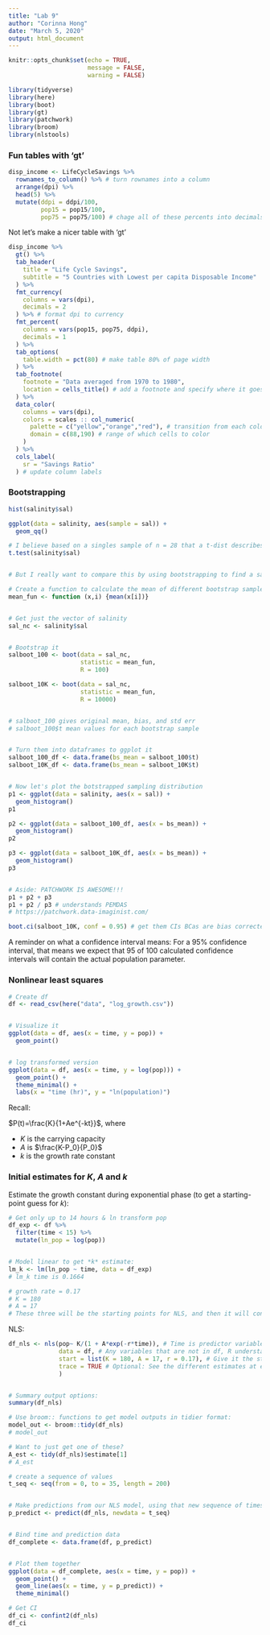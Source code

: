 ```yaml
---
title: "Lab 9"
author: "Corinna Hong"
date: "March 5, 2020"
output: html_document
---
```


```r
knitr::opts_chunk$set(echo = TRUE,
                      message = FALSE,
                      warning = FALSE)
```

```r

library(tidyverse)
library(here)
library(boot)
library(gt)
library(patchwork)
library(broom)
library(nlstools)

```

### Fun tables with 'gt'

```r

disp_income <- LifeCycleSavings %>% 
  rownames_to_column() %>% # turn rownames into a column
  arrange(dpi) %>% 
  head(5) %>% 
  mutate(ddpi = ddpi/100,
         pop15 = pop15/100,
         pop75 = pop75/100) # chage all of these percents into decimals

```

Not let's make a nicer table with 'gt'

```r

disp_income %>% 
  gt() %>% 
  tab_header(
    title = "Life Cycle Savings",
    subtitle = "5 Countries with Lowest per capita Disposable Income"
  ) %>% 
  fmt_currency(
    columns = vars(dpi),
    decimals = 2
  ) %>% # format dpi to currency
  fmt_percent(
    columns = vars(pop15, pop75, ddpi),
    decimals = 1
  ) %>% 
  tab_options(
    table.width = pct(80) # make table 80% of page width
  ) %>% 
  tab_footnote(
    footnote = "Data averaged from 1970 to 1980",
    location = cells_title() # add a footnote and specify where it goes
  ) %>% 
  data_color(
    columns = vars(dpi),
    colors = scales :: col_numeric(
      palette = c("yellow","orange","red"), # transition from each color
      domain = c(88,190) # range of which cells to color
    )
  ) %>% 
  cols_label(
    sr = "Savings Ratio"
  ) # update column labels

```

### Bootstrapping

```r

hist(salinity$sal)

ggplot(data = salinity, aes(sample = sal)) +
  geom_qq()

# I believe based on a singles sample of n = 28 that a t-dist describes the sampling dist
t.test(salinity$sal)


# But I really want to compare this by using bootstrapping to find a sampling dist based on my data, instead of based on assumption

```

```r

# Create a function to calculate the mean of different bootstrap samples
mean_fun <- function (x,i) {mean(x[i])}


# Get just the vector of salinity
sal_nc <- salinity$sal


# Bootstrap it
salboot_100 <- boot(data = sal_nc,
                    statistic = mean_fun,
                    R = 100)

salboot_10K <- boot(data = sal_nc,
                    statistic = mean_fun,
                    R = 10000)


# salboot_100 gives original mean, bias, and std err
# salboot_100$t mean values for each bootstrap sample


# Turn them into dataframes to ggplot it
salboot_100_df <- data.frame(bs_mean = salboot_100$t)
salboot_10K_df <- data.frame(bs_mean = salboot_10K$t)


# Now let's plot the botstrapped sampling distribution
p1 <- ggplot(data = salinity, aes(x = sal)) +
  geom_histogram()
p1

p2 <- ggplot(data = salboot_100_df, aes(x = bs_mean)) +
  geom_histogram()
p2

p3 <- ggplot(data = salboot_10K_df, aes(x = bs_mean)) +
  geom_histogram()
p3


# Aside: PATCHWORK IS AWESOME!!! 
p1 + p2 + p3
p1 + p2 / p3 # understands PEMDAS
# https://patchwork.data-imaginist.com/

```

```r

boot.ci(salboot_10K, conf = 0.95) # get them CIs BCas are bias corrected

```

A reminder on what a confidence interval means: For a 95% confidence interval, that means we expect that 95 of 100 calculated confidence intervals will contain the actual population parameter. 


### Nonlinear least squares

```r

# Create df
df <- read_csv(here("data", "log_growth.csv"))


# Visualize it
ggplot(data = df, aes(x = time, y = pop)) +
  geom_point()


# log transformed version
ggplot(data = df, aes(x = time, y = log(pop))) +
  geom_point() +
  theme_minimal() +
  labs(x = "time (hr)", y = "ln(population)")

```

Recall: 

$P(t)=\frac{K}{1+Ae^{-kt}}$, where

- $K$ is the carrying capacity
- $A$ is $\frac{K-P_0}{P_0}$
- $k$ is the growth rate constant

### Initial estimates for *K*, *A* and *k*

Estimate the growth constant during exponential phase (to get a starting-point guess for *k*):
```r
# Get only up to 14 hours & ln transform pop
df_exp <- df %>% 
  filter(time < 15) %>% 
  mutate(ln_pop = log(pop))


# Model linear to get *k* estimate:
lm_k <- lm(ln_pop ~ time, data = df_exp)
# lm_k time is 0.1664

# growth rate = 0.17
# K = 180
# A = 17
# These three will be the starting points for NLS, and then it will converge on optimal solution

```
NLS:
```r

df_nls <- nls(pop~ K/(1 + A*exp(-r*time)), # Time is predictor variable
              data = df, # Any variables that are not in df, R understands that those are the variables we want it to work on
              start = list(K = 180, A = 17, r = 0.17), # Give it the starting parameters for the variables to work on
              trace = TRUE # Optional: See the different estimates at each iteration (and the left-most column reported tells you SSE)
              )


# Summary output options:
summary(df_nls)

# Use broom:: functions to get model outputs in tidier format: 
model_out <- broom::tidy(df_nls)
# model_out

# Want to just get one of these? 
A_est <- tidy(df_nls)$estimate[1]
# A_est

```

```r

# create a sequence of values
t_seq <- seq(from = 0, to = 35, length = 200)


# Make predictions from our NLS model, using that new sequence of times
p_predict <- predict(df_nls, newdata = t_seq)


# Bind time and prediction data
df_complete <- data.frame(df, p_predict)


# Plot them together
ggplot(data = df_complete, aes(x = time, y = pop)) +
  geom_point() +
  geom_line(aes(x = time, y = p_predict)) +
  theme_minimal()

```

```r

# Get CI
df_ci <- confint2(df_nls)
df_ci

```
